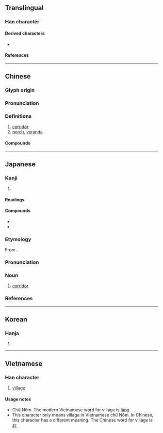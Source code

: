 {{character info/new}}
{{character info|0xF928}}
{{character info|0x2F88E}}
==Translingual==

===Han character===
{{Han char|rn=53|rad=广|as=09|sn=12|four=00227|canj=IIIL|ids=⿸广郎(GHTJ),⿸广郞(KV)}}

====Derived characters====
* {{l|mul|[[𭏱]]}}

====References====
{{Han ref|kx=0349.130|dkj=09437|dj=0660.010|hdz=20890.030|uh=5ECA}}

----

==Chinese==
{{zh-forms}}

===Glyph origin===
{{Han etym}}

===Pronunciation===
{{zh-pron
|m=láng
|c=long4
|mn=lông
|mc=y
|oc=y
|cat=n
}}

===Definitions===
{{zh-hanzi}}

# [[corridor]]
# [[porch]], [[veranda]]

====Compounds====
{{zh-der|屧廊|廊子|廊廟|廊廟器|廊廟宰|廊廟材|廊廡|廊簷|廊腰|廊院|廟廊之彥|抄手遊廊|拱廊|柱廊|步廊|河西走廊|波蘭走廊|畫廊|空中走廊|穿廊|藝廊|走廊|超手遊廊|迴廊|遊廊|遼西走廊|酒廊|長廊|響屧廊|髮廊|廊道|檐廊}}

----

==Japanese==

===Kanji===
{{ja-kanji|grade=c|rs=广09}}

# {{rfdef|ja|sort=广09}}

====Readings====
{{ja-readings
|goon=ろう
|kanon=ろう
|kun=わたどの-
}}

====Compounds====
* {{ja-r|画%廊|が%ろう|[[gallery]]}}
* {{ja-r|歩%廊|ほ%ろう|[[corridor]]; [[platform]]}}

===Etymology===
{{ja-kanjitab|ろう|yomi=o}}
From {{etyl|ltc|ja|sort=ろう}} {{m|zh|廊|tr=lang||side-gallery}}.

===Pronunciation===
{{ja-pron|yomi=o|ろう|acc=1|acc_ref=DJR,NHK}}

===Noun===
{{ja-noun|ろう}}

# [[corridor]]

===References===
<references/>

----

==Korean==

===Hanja===
{{ko-hanja/new|복도|랑||낭}}

# {{rfdef|ko|sort=广09}}

----

==Vietnamese==

===Han character===
{{vi-hantu|[[lang]], [[láng]], [[làng]], [[sang]]|rs=广09}}

# [[village]]

====Usage notes====
* Chữ Nôm. The modern Vietnamese word for village is [[làng]].
* This character only means village in Vietnamese chữ Nôm. In Chinese, this character has a different meaning. The Chinese word for village is [[村]].